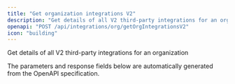 ```yaml
---
title: "Get organization integrations V2"
description: "Get details of all V2 third-party integrations for an organization"
openapi: "POST /api/integrations/org/getOrgIntegrationsV2"
icon: "building"
---
```


Get details of all V2 third-party integrations for an organization

<Note>
The parameters and response fields below are automatically generated from the OpenAPI specification.
</Note>

